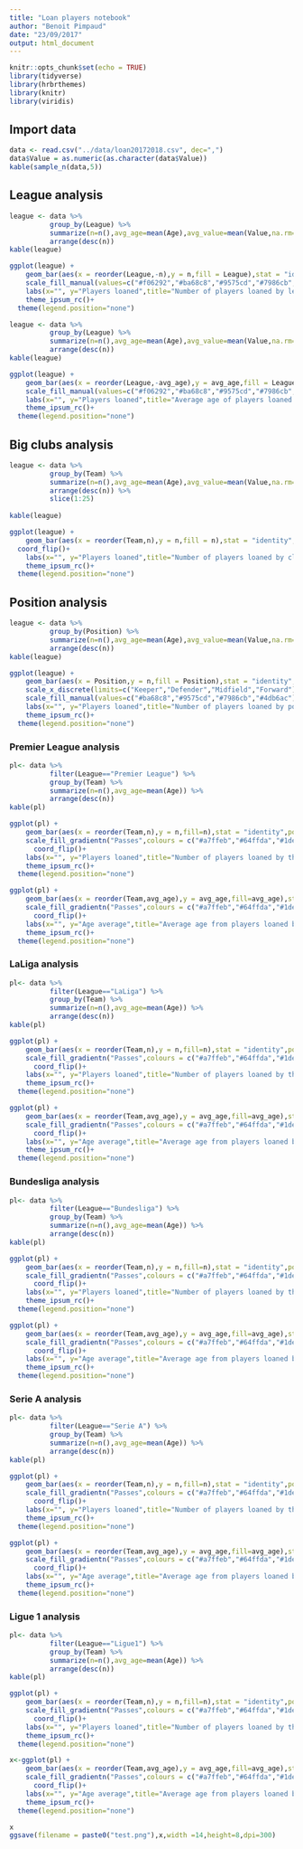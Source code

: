 ```yaml
---
title: "Loan players notebook"
author: "Benoit Pimpaud"
date: "23/09/2017"
output: html_document
---
```


```r
knitr::opts_chunk$set(echo = TRUE)
library(tidyverse)
library(hrbrthemes)
library(knitr)
library(viridis)
```

## Import data

```r
data <- read.csv("../data/loan20172018.csv", dec=",")
data$Value = as.numeric(as.character(data$Value))
kable(sample_n(data,5))
```

## League analysis
```r
league <- data %>%
          group_by(League) %>%
          summarize(n=n(),avg_age=mean(Age),avg_value=mean(Value,na.rm=T)) %>%
          arrange(desc(n))
kable(league)

ggplot(league) + 
    geom_bar(aes(x = reorder(League,-n),y = n,fill = League),stat = "identity",position = position_stack(reverse = TRUE)) +
    scale_fill_manual(values=c("#f06292","#ba68c8","#9575cd","#7986cb","#4db6ac"))+
    labs(x="", y="Players loaned",title="Number of players loaned by league",subtitle="2017-2018 season",caption="Data from Transfermarkt\nby Benoit Pimpaud / @Ben8t",color="")+
 	theme_ipsum_rc()+
  theme(legend.position="none")

league <- data %>%
          group_by(League) %>%
          summarize(n=n(),avg_age=mean(Age),avg_value=mean(Value,na.rm=T)) %>%
          arrange(desc(n))
kable(league)

ggplot(league) + 
    geom_bar(aes(x = reorder(League,-avg_age),y = avg_age,fill = League),stat = "identity",position = position_stack(reverse = TRUE)) +
    scale_fill_manual(values=c("#f06292","#ba68c8","#9575cd","#7986cb","#4db6ac"))+
    labs(x="", y="Players loaned",title="Average age of players loaned by league",subtitle="2017-2018 season",caption="Data from Transfermarkt\nby Benoit Pimpaud / @Ben8t",color="")+
 	theme_ipsum_rc()+
  theme(legend.position="none")
```

## Big clubs analysis
```r
league <- data %>%
          group_by(Team) %>%
          summarize(n=n(),avg_age=mean(Age),avg_value=mean(Value,na.rm=T)) %>%
          arrange(desc(n)) %>%
          slice(1:25)
  
kable(league)

ggplot(league) + 
    geom_bar(aes(x = reorder(Team,n),y = n,fill = n),stat = "identity",position = position_stack(reverse = FALSE)) +
  coord_flip()+
    labs(x="", y="Players loaned",title="Number of players loaned by club - Top 25",subtitle="2017-2018 season",caption="Data from Transfermarkt\nby Benoit Pimpaud / @Ben8t",color="")+
 	theme_ipsum_rc()+
  theme(legend.position="none")
```

## Position analysis
```r
league <- data %>%
          group_by(Position) %>%
          summarize(n=n(),avg_age=mean(Age),avg_value=mean(Value,na.rm=T)) %>%
          arrange(desc(n))
kable(league)

ggplot(league) + 
    geom_bar(aes(x = Position,y = n,fill = Position),stat = "identity",position = position_stack(reverse = FALSE)) +
    scale_x_discrete(limits=c("Keeper","Defender","Midfield","Forward"))+
    scale_fill_manual(values=c("#ba68c8","#9575cd","#7986cb","#4db6ac"))+
    labs(x="", y="Players loaned",title="Number of players loaned by position",subtitle="2017-2018 season",caption="Data from Transfermarkt\nby Benoit Pimpaud / @Ben8t",color="")+
 	theme_ipsum_rc()+
  theme(legend.position="none")
```


### Premier League analysis
```r
pl<- data %>%
          filter(League=="Premier League") %>%
          group_by(Team) %>%
          summarize(n=n(),avg_age=mean(Age)) %>%
          arrange(desc(n))
kable(pl)

ggplot(pl) + 
    geom_bar(aes(x = reorder(Team,n),y = n,fill=n),stat = "identity",position = position_stack(reverse = TRUE)) +
    scale_fill_gradientn("Passes",colours = c("#a7ffeb","#64ffda","#1de9b6","#00bfa5"))+
 	  coord_flip()+
    labs(x="", y="Players loaned",title="Number of players loaned by their club in Premier League",subtitle="2017-2018 season",caption="Data from Transfermarkt\nby Benoit Pimpaud / @Ben8t",color="")+
 	theme_ipsum_rc()+
  theme(legend.position="none")

ggplot(pl) + 
    geom_bar(aes(x = reorder(Team,avg_age),y = avg_age,fill=avg_age),stat = "identity",position = position_stack(reverse = TRUE)) +
    scale_fill_gradientn("Passes",colours = c("#a7ffeb","#64ffda","#1de9b6","#00bfa5"))+
 	  coord_flip()+
    labs(x="", y="Age average",title="Average age from players loaned by their club in Premier League",subtitle="2017-2018 season",caption="Data from Transfermarkt\nby Benoit Pimpaud / @Ben8t",color="")+
 	theme_ipsum_rc()+
  theme(legend.position="none")

```

### LaLiga analysis
```r
pl<- data %>%
          filter(League=="LaLiga") %>%
          group_by(Team) %>%
          summarize(n=n(),avg_age=mean(Age)) %>%
          arrange(desc(n))
kable(pl)

ggplot(pl) + 
    geom_bar(aes(x = reorder(Team,n),y = n,fill=n),stat = "identity",position = position_stack(reverse = TRUE)) +
    scale_fill_gradientn("Passes",colours = c("#a7ffeb","#64ffda","#1de9b6","#00bfa5"))+
 	  coord_flip()+
    labs(x="", y="Players loaned",title="Number of players loaned by their club in La Liga",subtitle="2017-2018 season",caption="Data from Transfermarkt\nby Benoit Pimpaud / @Ben8t",color="")+
 	theme_ipsum_rc()+
  theme(legend.position="none")

ggplot(pl) + 
    geom_bar(aes(x = reorder(Team,avg_age),y = avg_age,fill=avg_age),stat = "identity",position = position_stack(reverse = TRUE)) +
    scale_fill_gradientn("Passes",colours = c("#a7ffeb","#64ffda","#1de9b6","#00bfa5"))+
 	  coord_flip()+
    labs(x="", y="Age average",title="Average age from players loaned by their club in La Liga",subtitle="2017-2018 season",caption="Data from Transfermarkt\nby Benoit Pimpaud / @Ben8t",color="")+
 	theme_ipsum_rc()+
  theme(legend.position="none")

```

### Bundesliga analysis
```r
pl<- data %>%
          filter(League=="Bundesliga") %>%
          group_by(Team) %>%
          summarize(n=n(),avg_age=mean(Age)) %>%
          arrange(desc(n))
kable(pl)

ggplot(pl) + 
    geom_bar(aes(x = reorder(Team,n),y = n,fill=n),stat = "identity",position = position_stack(reverse = TRUE)) +
    scale_fill_gradientn("Passes",colours = c("#a7ffeb","#64ffda","#1de9b6","#00bfa5"))+
 	  coord_flip()+
    labs(x="", y="Players loaned",title="Number of players loaned by their club in Bundesliga",subtitle="2017-2018 season",caption="Data from Transfermarkt\nby Benoit Pimpaud / @Ben8t",color="")+
 	theme_ipsum_rc()+
  theme(legend.position="none")

ggplot(pl) + 
    geom_bar(aes(x = reorder(Team,avg_age),y = avg_age,fill=avg_age),stat = "identity",position = position_stack(reverse = TRUE)) +
    scale_fill_gradientn("Passes",colours = c("#a7ffeb","#64ffda","#1de9b6","#00bfa5"))+
 	  coord_flip()+
    labs(x="", y="Age average",title="Average age from players loaned by their club in Bundesliga",subtitle="2017-2018 season",caption="Data from Transfermarkt\nby Benoit Pimpaud / @Ben8t",color="")+
 	theme_ipsum_rc()+
  theme(legend.position="none")

```

### Serie A analysis
```r
pl<- data %>%
          filter(League=="Serie A") %>%
          group_by(Team) %>%
          summarize(n=n(),avg_age=mean(Age)) %>%
          arrange(desc(n))
kable(pl)

ggplot(pl) + 
    geom_bar(aes(x = reorder(Team,n),y = n,fill=n),stat = "identity",position = position_stack(reverse = TRUE)) +
    scale_fill_gradientn("Passes",colours = c("#a7ffeb","#64ffda","#1de9b6","#00bfa5"))+
 	  coord_flip()+
    labs(x="", y="Players loaned",title="Number of players loaned by their club in Serie A",subtitle="2017-2018 season",caption="Data from Transfermarkt\nby Benoit Pimpaud / @Ben8t",color="")+
 	theme_ipsum_rc()+
  theme(legend.position="none")

ggplot(pl) + 
    geom_bar(aes(x = reorder(Team,avg_age),y = avg_age,fill=avg_age),stat = "identity",position = position_stack(reverse = TRUE)) +
    scale_fill_gradientn("Passes",colours = c("#a7ffeb","#64ffda","#1de9b6","#00bfa5"))+
 	  coord_flip()+
    labs(x="", y="Age average",title="Average age from players loaned by their club in Serie A",subtitle="2017-2018 season",caption="Data from Transfermarkt\nby Benoit Pimpaud / @Ben8t",color="")+
 	theme_ipsum_rc()+
  theme(legend.position="none")

```

### Ligue 1 analysis
```r
pl<- data %>%
          filter(League=="Ligue1") %>%
          group_by(Team) %>%
          summarize(n=n(),avg_age=mean(Age)) %>%
          arrange(desc(n))
kable(pl)

ggplot(pl) + 
    geom_bar(aes(x = reorder(Team,n),y = n,fill=n),stat = "identity",position = position_stack(reverse = TRUE)) +
    scale_fill_gradientn("Passes",colours = c("#a7ffeb","#64ffda","#1de9b6","#00bfa5"))+
 	  coord_flip()+
    labs(x="", y="Players loaned",title="Number of players loaned by their club in Ligue1",subtitle="2017-2018 season",caption="Data from Transfermarkt\nby Benoit Pimpaud / @Ben8t",color="")+
 	theme_ipsum_rc()+
  theme(legend.position="none")

x<-ggplot(pl) + 
    geom_bar(aes(x = reorder(Team,avg_age),y = avg_age,fill=avg_age),stat = "identity",position = position_stack(reverse = TRUE)) +
    scale_fill_gradientn("Passes",colours = c("#a7ffeb","#64ffda","#1de9b6","#00bfa5"))+
 	  coord_flip()+
    labs(x="", y="Age average",title="Average age from players loaned by their club in Ligue1",subtitle="2017-2018 season",caption="Data from Transfermarkt\nby Benoit Pimpaud / @Ben8t",color="")+
 	theme_ipsum_rc()+
  theme(legend.position="none")

x
ggsave(filename = paste0("test.png"),x,width =14,height=8,dpi=300)
```

